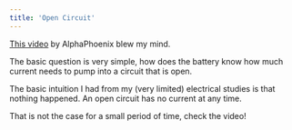 ```yaml
---
title: 'Open Circuit'
---
```


[This video](https://www.youtube.com/watch?v=2AXv49dDQJw) by AlphaPhoenix blew my mind.

The basic question is very simple, how does the battery know how much current needs to pump into a circuit that is open.

The basic intuition I had from my (very limited) electrical studies is that nothing happened. An open circuit has no current at any time.

That is not the case for a small period of time, check the video!
